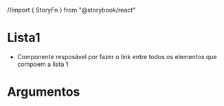 //import { StoryFn } from "@storybook/react"


<Meta title="Components/Lista1" component={Lista1}/>

# Lista1

- Componente resposável por fazer o link entre todos os elementos que compoem a lista 1

# Argumentos

<ArgsTable of={Lista1} />


